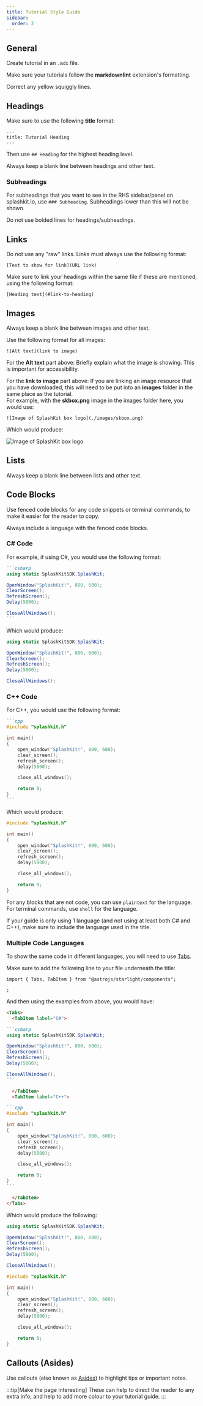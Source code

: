 ```yaml
---
title: Tutorial Style Guide
sidebar:
  order: 2
---
```



## General

Create tutorial in an `.mdx` file.

Make sure your tutorials follow the **markdownlint** extension's formatting.

Correct any yellow squiggly lines.

## Headings

Make sure to use the following **title** format:

```mdx
---
title: Tutorial Heading
---
```

Then use `## Heading` for the highest heading level.

Always keep a blank line between headings and other text.

### Subheadings

For subheadings that you want to see in the RHS sidebar/panel on splashkit.io, use `### Subheading`.
Subheadings lower than this will not be shown.

Do not use bolded lines for headings/subheadings.

## Links

Do not use any "raw" links. Links must always use the following format:

```mdx
[Text to show for link](URL link)
```

Make sure to link your headings within the same file if these are mentioned, using the following
format:

```mdx
[Heading text](#link-to-heading)
```

## Images

Always keep a blank line between images and other text.

Use the following format for all images:

```mdx
![Alt text](link to image)
```

For the **Alt text** part above: Briefly explain what the image is showing. This is important for
accessibility.

For the **link to image** part above: If you are linking an image resource that you have downloaded,
this will need to be put into an **images** folder in the same place as the tutorial.  
For example, with the **skbox.png** image in the images folder here, you would use:

```mdx
![Image of SplashKit box logo](./images/skbox.png)
```

Which would produce:

![Image of SplashKit box logo](./images/skbox.png)

## Lists

Always keep a blank line between lists and other text.

## Code Blocks

Use fenced code blocks for any code snippets or terminal commands, to make it easier for the reader
to copy.

Always include a language with the fenced code blocks.

### C# Code

For example, if using C#, you would use the following format:

````md
```csharp
using static SplashKitSDK.SplashKit;

OpenWindow("SplashKit!", 800, 600);
ClearScreen();
RefreshScreen();
Delay(5000);

CloseAllWindows();
```
````

Which would produce:

```csharp
using static SplashKitSDK.SplashKit;

OpenWindow("SplashKit!", 800, 600);
ClearScreen();
RefreshScreen();
Delay(5000);

CloseAllWindows();
```

### C++ Code

For C++, you would use the following format:

````md
```cpp
#include "splashkit.h"

int main()
{
    open_window("SplashKit!", 800, 600);
    clear_screen();
    refresh_screen();
    delay(5000);

    close_all_windows();

    return 0;
}
```
````

Which would produce:

```cpp
#include "splashkit.h"

int main()
{
    open_window("SplashKit!", 800, 600);
    clear_screen();
    refresh_screen();
    delay(5000);

    close_all_windows();

    return 0;
}
```

For any blocks that are not code, you can use `plaintext` for the language. For terminal commands,
use `shell` for the language.

If your guide is only using 1 language (and not using at least both C# and C++), make sure to
include the language used in the title.

### Multiple Code Languages

To show the same code in different languages, you will need to use
[Tabs](https://starlight.astro.build/guides/components/#tabs).

Make sure to add the following line to your file underneath the title:

```mdx
import { Tabs, TabItem } from "@astrojs/starlight/components";

;
```

And then using the examples from above, you would have:

````md
<Tabs>
  <TabItem label="C#">

```csharp
using static SplashKitSDK.SplashKit;

OpenWindow("SplashKit!", 800, 600);
ClearScreen();
RefreshScreen();
Delay(5000);

CloseAllWindows();
```

  </TabItem>
  <TabItem label="C++">

```cpp
#include "splashkit.h"

int main()
{
    open_window("SplashKit!", 800, 600);
    clear_screen();
    refresh_screen();
    delay(5000);

    close_all_windows();

    return 0;
}
```

  </TabItem>
</Tabs>
````

Which would produce the following:

<Tabs>
  <TabItem label="C#">

```csharp
using static SplashKitSDK.SplashKit;

OpenWindow("SplashKit!", 800, 600);
ClearScreen();
RefreshScreen();
Delay(5000);

CloseAllWindows();
```

  </TabItem>
  <TabItem label="C++">

```cpp
#include "splashkit.h"

int main()
{
    open_window("SplashKit!", 800, 600);
    clear_screen();
    refresh_screen();
    delay(5000);

    close_all_windows();

    return 0;
}
```

  </TabItem>
</Tabs>

## Callouts (Asides)

Use callouts (also known as [Asides](https://starlight.astro.build/guides/components/#asides)) to
highlight tips or important notes.

:::tip[Make the page interesting] These can help to direct the reader to any extra info, and help to
add more colour to your tutorial guide. :::
